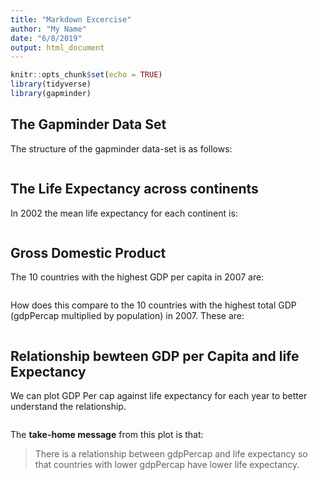 ```yaml
---
title: "Markdown Excercise"
author: "My Name"
date: "6/8/2019"
output: html_document
---
```


```r
knitr::opts_chunk$set(echo = TRUE)
library(tidyverse)
library(gapminder)
```

## The Gapminder Data Set

The structure of the gapminder data-set is as follows:

```r


```


## The Life Expectancy across continents

In 2002 the mean life expectancy for each continent is:

```r


```

## Gross Domestic Product

The 10 countries with the highest GDP per capita in 2007 are:

```r


```

How does this compare to the 10 countries with the highest total GDP (gdpPercap multiplied by population) in 2007. These are:

```r



```


## Relationship bewteen GDP per Capita and life Expectancy

We can plot GDP Per cap against life expectancy for each year to better understand the relationship. 

```r



```

The **take-home message** from this plot is that:

> There is a relationship between gdpPercap and life expectancy so that countries with lower gdpPercap have lower life expectancy.
